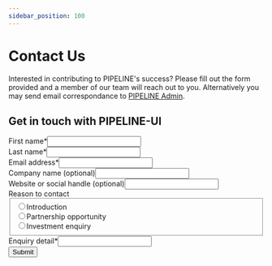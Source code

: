 ```yaml
---
sidebar_position: 100
---
```



# Contact Us



Interested in contributing to PIPELINE's success? Please fill out the form provided 
and a member of our team will reach out to you. Alternatively you may send email correspondance to [PIPELINE Admin](mailto:contact@headline-inc.com).


## Get in touch with PIPELINE-UI


<form id="doc-form" name="Contact Form" method="POST" data-netlify="true" action="/docs/getting-started-B"><input type="hidden" name="form-name" value="Contact Form"></input><div class="bx--row"><div class="Grid-module--column--1wV-c bx--col-md-4 bx--col-lg-4"><div class="bx--form-item"><label for="firstname" class="bx--label">First name*</label><input class="bx--text-input bx--text__input" type="text" name="firstname" id="firstname" required></input></div></div><div class="Grid-module--column--1wV-c bx--col-md-4 bx--col-lg-4"><div class="bx--form-item"><label for="lastname" class="bx--label">Last name*</label><input class="bx--text-input bx--text__input" type="text" name="lastname" id="lastname" required></input></div></div></div><div class="bx--row"><div class="Grid-module--column--1wV-c bx--col-md-8 bx--col-lg-8"><div class="bx--form-item"><label for="email" class="bx--label">Email address*</label><input class="bx--text-input bx--text__input" type="email" name="email" id="email" required></input></div></div></div><div class="bx--row"><div class="Grid-module--column--1wV-c bx--col-md-4 bx--col-lg-4"><div class="bx--form-item"><label for="companyname" class="bx--label">Company name (optional)</label><input class="bx--text-input bx--text__input" type="text" name="companyname" id="companyname"></input></div></div><div class="Grid-module--column--1wV-c bx--col-md-4 bx--col-lg-4"><div class="bx--form-item"><label for="socialhandle" class="bx--label">Website or social handle (optional)</label><input class="bx--text-input bx--text__input" type="text" name="socialhandle" id="socialhandle"></input></div></div></div><div class="bx--row"><div class="Grid-module--column--1wV-c bx--col-md-8 bx--col-lg-8 radios"><div class="bx--form-item"><label for="socialhandle" class="bx--label">Reason to contact</label><fieldset class="bx--radio-button-group bx--radio-button-group--label-right"><div class="bx--radio-button-wrapper"><input id="reason-1" name="reason" type="radio" class="bx--radio-button" value="Say hello"></input><label for="reason-1" class="bx--radio-button__label"><span class="bx--radio-button__appearance"></span><span class="">Introduction</span></label></div><div class="bx--radio-button-wrapper"><input id="reason-2" name="reason" type="radio" class="bx--radio-button" value="Collaboration opportunity"></input><label for="reason-2" class="bx--radio-button__label"><span class="bx--radio-button__appearance"></span><span class="">Partnership opportunity</span></label></div><div class="bx--radio-button-wrapper"><input id="reason-3" name="reason" type="radio" class="bx--radio-button" value="Consultant appointment inquire"></input><label for="reason-3" class="bx--radio-button__label"><span class="bx--radio-button__appearance"></span><span class="">Investment enquiry</span></label></div></fieldset></div></div></div><div class="bx--row"><div class="Grid-module--column--1wV-c bx--col-md-8 bx--col-lg-8"><div class="bx--form-item"><label for="enquirydetail" class="bx--label">Enquiry detail*</label><input class="bx--text-input bx--text__input" type="text" name="enquirydetail" id="enquirydetail"></input></div></div></div><div class="bx--row"><div class="Grid-module--column--1wV-c bx--col-md-4 bx--col-lg-4"><div class="bx--form-item"><Button id="submit_button" className="bx--btn" type="submit" form="doc-form" tabindex="0" class="bx--btn bx--btn--primary" type="submit">Submit</Button></div></div></div></form>